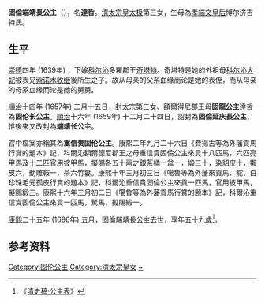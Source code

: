 {{東亞女性歷史人物
| 名稱=固倫端靖公主
| 身份=[[清朝|清朝]]公主
| 畫像=
| 說明=
| 姓=爱新觉罗
| 名=
| 封爵=[[公主|公主]]
| 位號=
| 封號=固倫端靖公主，固龍公主，固伦长公主，固倫延庆長公主，端靖长公主，重信贵固伦公主
| 出生年=1628年
| 逝世年=1686年
| 諡號=
| 墳墓=
| 父親=[[清太宗|清太宗]]文皇帝[[皇太極|皇太極]]
| 同胞兄弟=
| 母親=[[孝端文皇后|孝端文皇后]]哲哲
| 夫=[[科尔沁部|科爾沁]]多羅郡王奇塔特
| 子=[[科尔沁郡王|科爾沁多羅郡王]][[额尔德尼_(科尔沁郡王)|额尔德尼]]
|}}
'''固倫端靖長公主'''（{{bd|1628年||1686年||catIdx=J}}），名'''達哲'''。[[皇太极|清太宗皇太极]]第三女，生母為[[孝端文皇后|孝端文皇后]]博尔济吉特氏。

==生平==

[[崇德|崇德]]四年 (1639年) ，下嫁[[科尔沁部|科尔沁]]多羅郡王[[奇塔特|奇塔特]]。奇塔特是她的外祖母[[科尔沁大妃|科尔沁大妃]]被表兄[[索诺木_(科尔沁部)|索诺木]][[收继|收继]]後所生之子。故从母亲的父系血缘而论是她的表侄，而从母亲的母系血缘而论是她的舅舅。

[[順治|順治]]十四年 (1657年) 二月十五日，封太宗第三女、額爾得尼郡王母'''固龍公主'''達哲為'''固伦长公主'''。[[順治|順治]]十六年 (1659年) 十二月二十四日，詔封為'''固倫延庆長公主'''，惟後來又改封為'''端靖长公主'''。

宮中檔案亦稱其為'''重信贵固伦公主'''。康熙二年九月二十六日《費揚古等為外藩貢馬行賞的題本》記，科爾沁額爾德尼郡王之母重信貴固倫公主來貢十八匹馬，六匹亮甲馬及十二匹官用披甲馬，擬賜各五十兩之銀茶桶一盆一，緞三十，染貂皮十，獺皮六，動雕鞍一，茶六竹簍。康熙十年三月初三日《噶魯等為外藩來貢馬、駝、白珍珠毛元孤皮行賞的題本》記，科爾沁重信貴固倫公主來貢一匹馬，官用披甲馬，擬賜緞三。康熙十六年三月初二日《噶魯等為外藩貢馬行賞的題本》記，科爾沁重信貴固倫公主來貢一匹馬，駑馬，擬賜緞一。

[[康熙|康熙]]二十五年 (1686年) 五月，固倫端靖長公主去世，享年五十九歲<ref>《[[s:清史稿/卷166|清史稿·公主表]]》</ref>。

==参考资料==
<div style="font-size:small" class="references-2column"> 
<references />
</div>

[[Category:固伦公主|Category:固伦公主]]
[[Category:清太宗皇女|Category:清太宗皇女]]
[[Category:愛新覺羅氏|~]]